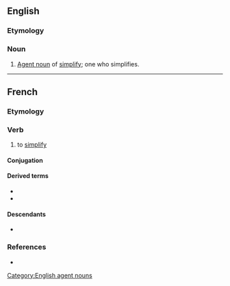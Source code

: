 ==English==

===Etymology===
{{suffix|en|simplify|er}}

===Noun===
{{en-noun}}

# [[agent noun|Agent noun]] of [[simplify]]; one who simplifies.

[[Category:English agent nouns]]

----

==French==

===Etymology===
{{suffix|fr|simple|ifier}}

===Verb===
{{fr-verb}}

# to [[simplify]]

====Conjugation====
{{fr-conj-auto}}

====Derived terms====
* {{l|fr|chinois simplifié}}
* {{l|fr|simplification}}

====Descendants====
* {{desc|en|simplify}}

===References===
* {{R:TLFi}}